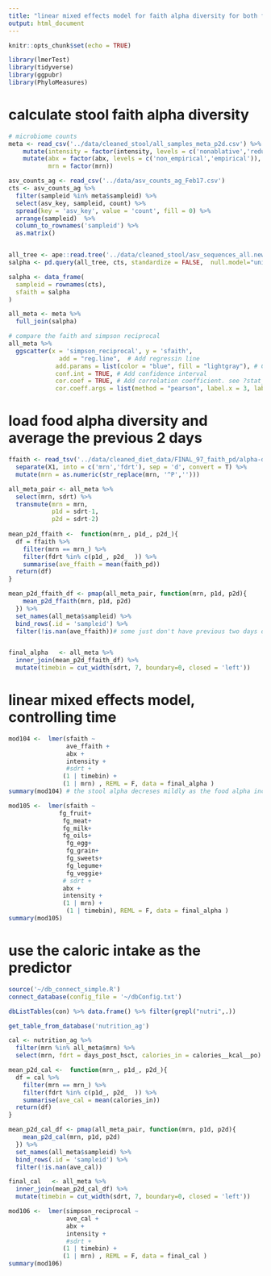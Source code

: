 ```yaml
---
title: "linear mixed effects model for faith alpha diversity for both food and stool"
output: html_document
---
```


```r
knitr::opts_chunk$set(echo = TRUE)
```

```r
library(lmerTest)
library(tidyverse)
library(ggpubr)
library(PhyloMeasures)
```

# calculate stool faith alpha diversity

```r
# microbiome counts 
meta <- read_csv('../data/cleaned_stool/all_samples_meta_p2d.csv') %>% 
    mutate(intensity = factor(intensity, levels = c('nonablative','reduced','ablative'))) %>% 
    mutate(abx = factor(abx, levels = c('non_empirical','empirical')),
           mrn = factor(mrn))

asv_counts_ag <- read_csv('../data/asv_counts_ag_Feb17.csv')
cts <- asv_counts_ag %>% 
  filter(sampleid %in% meta$sampleid) %>% 
  select(asv_key, sampleid, count) %>% 
  spread(key = 'asv_key', value = 'count', fill = 0) %>% 
  arrange(sampleid)  %>% 
  column_to_rownames('sampleid') %>% 
  as.matrix()


all_tree <- ape::read.tree('../data/cleaned_stool/asv_sequences_all.newick')
salpha <- pd.query(all_tree, cts, standardize = FALSE,  null.model="uniform", reps=1000)

salpha <- data_frame(
  sampleid = rownames(cts),
  sfaith = salpha
)

all_meta <- meta %>% 
  full_join(salpha)
```

```r
# compare the faith and simpson reciprocal
all_meta %>% 
  ggscatter(x = 'simpson_reciprocal', y = 'sfaith',
              add = "reg.line",  # Add regressin line
             add.params = list(color = "blue", fill = "lightgray"), # Customize reg. line
             conf.int = TRUE, # Add confidence interval
             cor.coef = TRUE, # Add correlation coefficient. see ?stat_cor
             cor.coeff.args = list(method = "pearson", label.x = 3, label.sep = "\n"))
```


# load food alpha diversity and average the previous 2 days

```r
ffaith <- read_tsv('../data/cleaned_diet_data/FINAL_97_faith_pd/alpha-diversity.tsv', col_types = 'cd') %>% 
  separate(X1, into = c('mrn','fdrt'), sep = 'd', convert = T) %>% 
  mutate(mrn = as.numeric(str_replace(mrn, '^P','')))

all_meta_pair <- all_meta %>%  
  select(mrn, sdrt) %>% 
  transmute(mrn = mrn,
            p1d = sdrt-1,
            p2d = sdrt-2) 
 
mean_p2d_ffaith <-  function(mrn_, p1d_, p2d_){
  df = ffaith %>% 
    filter(mrn == mrn_) %>% 
    filter(fdrt %in% c(p1d_, p2d_  )) %>% 
    summarise(ave_ffaith = mean(faith_pd))
  return(df)
}

mean_p2d_ffaith_df <- pmap(all_meta_pair, function(mrn, p1d, p2d){
    mean_p2d_ffaith(mrn, p1d, p2d)
  }) %>% 
  set_names(all_meta$sampleid) %>% 
  bind_rows(.id = 'sampleid') %>% 
  filter(!is.nan(ave_ffaith))# some just don't have previous two days data so remove


final_alpha   <- all_meta %>% 
  inner_join(mean_p2d_ffaith_df) %>% 
  mutate(timebin = cut_width(sdrt, 7, boundary=0, closed = 'left')) 
```

# linear mixed effects model, controlling time

```r
mod104 <-  lmer(sfaith ~ 
                ave_ffaith +
                abx +
                intensity +
                #sdrt +
               (1 | timebin) +
               (1 | mrn) , REML = F, data = final_alpha )
summary(mod104) # the stool alpha decreses mildly as the food alpha increases???
```
```r
mod105 <-  lmer(sfaith ~ 
              fg_fruit+
               fg_meat+
               fg_milk+
               fg_oils+
                fg_egg+ 
                fg_grain+
                fg_sweets+
                fg_legume+
                fg_veggie+
               # sdrt +
               abx + 
               intensity + 
               (1 | mrn) +
                (1 | timebin), REML = F, data = final_alpha )
summary(mod105)
```

# use the caloric intake as the predictor

```r
source('~/db_connect_simple.R')
connect_database(config_file = '~/dbConfig.txt')

dbListTables(con) %>% data.frame() %>% filter(grepl("nutri",.))

get_table_from_database('nutrition_ag')

cal <- nutrition_ag %>% 
  filter(mrn %in% all_meta$mrn) %>% 
  select(mrn, fdrt = days_post_hsct, calories_in = calories__kcal__po)
```

```r
mean_p2d_cal <-  function(mrn_, p1d_, p2d_){
  df = cal %>% 
    filter(mrn == mrn_) %>% 
    filter(fdrt %in% c(p1d_, p2d_  )) %>% 
    summarise(ave_cal = mean(calories_in))
  return(df)
}

mean_p2d_cal_df <- pmap(all_meta_pair, function(mrn, p1d, p2d){
    mean_p2d_cal(mrn, p1d, p2d)
  }) %>% 
  set_names(all_meta$sampleid) %>% 
  bind_rows(.id = 'sampleid') %>% 
  filter(!is.nan(ave_cal))

final_cal   <- all_meta %>% 
  inner_join(mean_p2d_cal_df) %>% 
  mutate(timebin = cut_width(sdrt, 7, boundary=0, closed = 'left')) 
```

```r
mod106 <-  lmer(simpson_reciprocal ~ 
                ave_cal +
                abx +
                intensity +
                #sdrt +
               (1 | timebin) +
               (1 | mrn) , REML = F, data = final_cal )
summary(mod106)
```

